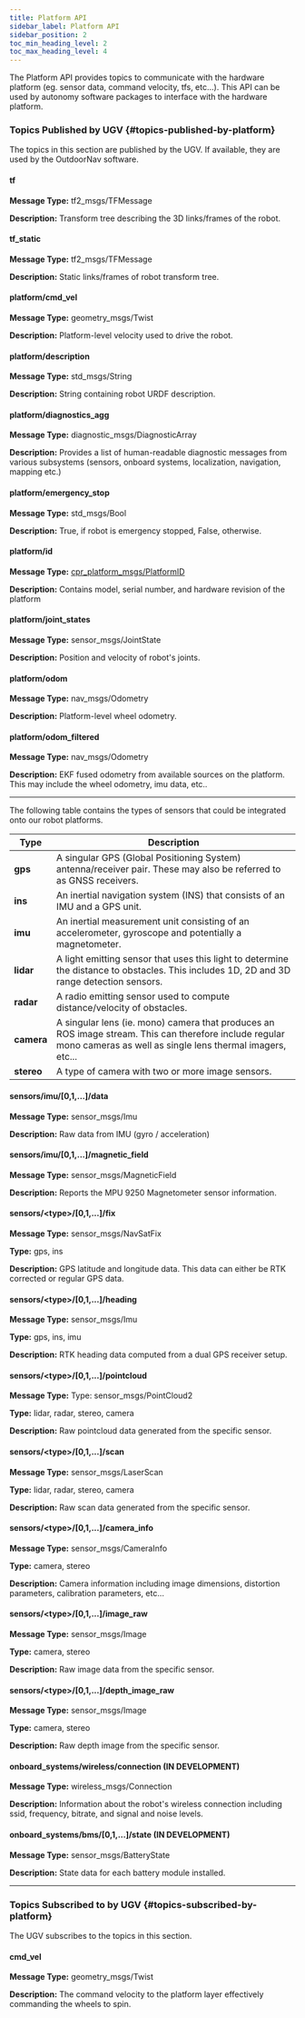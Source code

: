 ```yaml
---
title: Platform API
sidebar_label: Platform API
sidebar_position: 2
toc_min_heading_level: 2
toc_max_heading_level: 4
---
```


The Platform API provides topics to communicate with the hardware
platform (eg. sensor data, command velocity, tfs, etc\...). This API can
be used by autonomy software packages to interface with the hardware
platform.

### Topics Published by UGV {#topics-published-by-platform}

The topics in this section are published by the UGV. If available, they
are used by the OutdoorNav software.

#### tf

**Message Type:** tf2_msgs/TFMessage

**Description:** Transform tree describing the 3D links/frames of the
robot.

#### tf_static

**Message Type:** tf2_msgs/TFMessage

**Description:** Static links/frames of robot transform tree.

#### platform/cmd_vel

**Message Type:** geometry_msgs/Twist

**Description:** Platform-level velocity used to drive the robot.

#### platform/description

**Message Type:** std_msgs/String

**Description:** String containing robot URDF description.

#### platform/diagnostics_agg

**Message Type:** diagnostic_msgs/DiagnosticArray

**Description:** Provides a list of human-readable diagnostic messages
from various subsystems (sensors, onboard systems, localization,
navigation, mapping etc.)

#### platform/emergency_stop

**Message Type:** std_msgs/Bool

**Description:** True, if robot is emergency stopped, False, otherwise.

#### platform/id

**Message Type:** [cpr_platform_msgs/PlatformID](definitions#msg-platform-id)

**Description:** Contains model, serial number, and hardware revision of
the platform

#### platform/joint_states

**Message Type:** sensor_msgs/JointState

**Description:** Position and velocity of robot's joints.

#### platform/odom

**Message Type:** nav_msgs/Odometry

**Description:** Platform-level wheel odometry.

#### platform/odom_filtered

**Message Type:** nav_msgs/Odometry

**Description:** EKF fused odometry from available sources on the
platform. This may include the wheel odometry, imu data, etc..

------------------------------------------------------------------------

The following table contains the types of sensors that could be
integrated onto our robot platforms.

| Type | Description |
| ---- | ----------  |
| **gps** | A singular GPS (Global Positioning System) antenna/receiver pair. These may also be referred to as GNSS receivers. |
| **ins** | An inertial navigation system (INS) that consists of an IMU and a GPS unit. |
| **imu** | An inertial measurement unit consisting of an accelerometer, gyroscope and potentially a magnetometer. |
| **lidar** | A light emitting sensor that uses this light to determine the distance to obstacles. This includes 1D, 2D and 3D range detection sensors. |
| **radar** | A radio emitting sensor used to compute distance/velocity of obstacles. |
| **camera** | A singular lens (ie. mono) camera that produces an ROS image stream. This can therefore include regular mono cameras as well as single lens thermal imagers, etc\... |
| **stereo** | A type of camera with two or more image sensors. |

#### sensors/imu/\[0,1,\...\]/data

**Message Type:** sensor_msgs/Imu

**Description:** Raw data from IMU (gyro / acceleration)

#### sensors/imu/\[0,1,\...\]/magnetic_field

**Message Type:** sensor_msgs/MagneticField

**Description:** Reports the MPU 9250 Magnetometer sensor information.

#### sensors/<type\>/\[0,1,\...\]/fix

**Message Type:** sensor_msgs/NavSatFix

**Type:** gps, ins

**Description:** GPS latitude and longitude data. This data can either
be RTK corrected or regular GPS data.

#### sensors/<type\>/\[0,1,\...\]/heading

**Message Type:** sensor_msgs/Imu

**Type:** gps, ins, imu

**Description:** RTK heading data computed from a dual GPS receiver
setup.

#### sensors/<type\>/\[0,1,\...\]/pointcloud

**Message Type:** Type: sensor_msgs/PointCloud2

**Type:** lidar, radar, stereo, camera

**Description:** Raw pointcloud data generated from the specific sensor.

#### sensors/<type\>/\[0,1,\...\]/scan

**Message Type:** sensor_msgs/LaserScan

**Type:** lidar, radar, stereo, camera

**Description:** Raw scan data generated from the specific sensor.

#### sensors/<type\>/\[0,1,\...\]/camera_info

**Message Type:** sensor_msgs/CameraInfo

**Type:** camera, stereo

**Description:** Camera information including image dimensions,
distortion parameters, calibration parameters, etc\...

#### sensors/<type\>/\[0,1,\...\]/image_raw

**Message Type:** sensor_msgs/Image

**Type:** camera, stereo

**Description:** Raw image data from the specific sensor.

#### sensors/<type\>/\[0,1,\...\]/depth_image_raw

**Message Type:** sensor_msgs/Image

**Type:** camera, stereo

**Description:** Raw depth image from the specific sensor.

#### onboard_systems/wireless/connection (IN DEVELOPMENT)

**Message Type:** wireless_msgs/Connection

**Description:** Information about the robot's wireless connection
including ssid, frequency, bitrate, and signal and noise levels.

#### onboard_systems/bms/\[0,1,\...\]/state (IN DEVELOPMENT)

**Message Type:** sensor_msgs/BatteryState

**Description:** State data for each battery module installed.

------------------------------------------------------------------------

### Topics Subscribed to by UGV {#topics-subscribed-by-platform}

The UGV subscribes to the topics in this section.

#### cmd_vel

**Message Type:** geometry_msgs/Twist

**Description:** The command velocity to the platform layer effectively
commanding the wheels to spin.